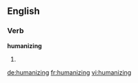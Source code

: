 ==English==

===Verb===
'''humanizing'''

# {{third-person singular of|humanize}}

[[de:humanizing]]
[[fr:humanizing]]
[[vi:humanizing]]